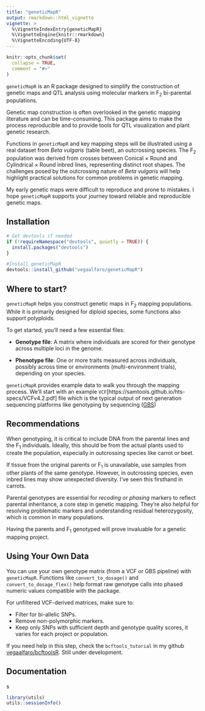 ```yaml
---
title: "geneticMapR"
output: rmarkdown::html_vignette
vignette: >
  %\VignetteIndexEntry{geneticMapR}
  %\VignetteEngine{knitr::rmarkdown}
  %\VignetteEncoding{UTF-8}
---
```


```r
knitr::opts_chunk$set(
  collapse = TRUE,
  comment = "#>"
)
```

`geneticMapR` is an R package designed to simplify the construction of genetic maps and QTL analysis using molecular markers in F~2~ bi-parental populations. 

Genetic map construction is often overlooked in the genetic mapping literature and can be time-consuming. This package aims to make the process reproducible and to provide tools for QTL visualization and plant genetic research.

Functions in `geneticMapR` and key mapping steps will be illustrated using a real dataset from *Beta vulgaris* (table beet), an outcrossing species. The F~2~ population was derived from crosses between Conical × Round and Cylindrical × Round inbred lines, representing distinct root shapes. The challenges posed by the outcrossing nature of *Beta vulgaris* will help highlight practical solutions for common problems in genetic mapping.

My early genetic maps were difficult to reproduce and prone to mistakes. I hope `geneticMapR` supports your journey toward reliable and reproducible genetic maps.

## Installation

```r
# Get devtools if needed
if (!requireNamespace("devtools", quietly = TRUE)) {
  install.packages("devtools")
}

#Install geneticMapR
devtools::install_github("vegaalfaro/geneticMapR")

```

## Where to start?

`geneticMapR` helps you construct genetic maps in F~2~ mapping populations. While it is primarily designed for diploid species, some functions also support polyploids.

To get started, you’ll need a few essential files:

* **Genotype file**: A matrix where individuals are scored for their genotype across multiple loci in the genome.

* **Phenotype file**: One or more traits measured across individuals, possibly across time or environments (multi-environment trials), depending on your species.

`geneticMapR` provides example data to walk you through the mapping process. We'll start with an example `VCF`[https://samtools.github.io/hts-specs/VCFv4.2.pdf] file which is the typical output of next generation sequencing platforms like genotyping by sequencing ([GBS](https://en.wikipedia.org/wiki/Genotyping_by_sequencing))



## Recommendations

When genotyping, it is critical to include DNA from the parental lines and the F~1~ individuals. Ideally, this should be from the actual plants used to create the population, especially in outcrossing species like carrot or beet.

If tissue from the original parents or F~1~ is unavailable, use samples from other plants of the same genotype. However, in outcrossing species, even inbred lines may show unexpected diversity. I’ve seen this firsthand in carrots.

Parental genotypes are essential for *recoding* or *phasing* markers to reflect parental inheritance, a core step in genetic mapping. They’re also helpful for resolving problematic markers and understanding residual heterozygosity, which is common in many populations.

Having the parents and F~1~ genotyped will prove invaluable for a genetic mapping project.

## Using Your Own Data

You can use your own genotype matrix (from a VCF or GBS pipeline) with `geneticMapR`. Functions like `convert_to_dosage()` and `convert_to_dosage_flex()` help format raw genotype calls into phased numeric values compatible with the package.

For unfiltered VCF-derived matrices, make sure to:

* Filter for bi-allelic SNPs.
* Remove non-polymorphic markers. 
* Keep only SNPs with sufficient depth and genotype quality scores, it varies for each project or population.

If you need help in this step, check the `bcftools_tutorial` in my github [vegaalfaro/bcftoolsR](https://github.com/vegaalfaro/bcftoolsR). Still under development. 

## Documentation

s

```r
library(utils)
utils::sessionInfo()
```
